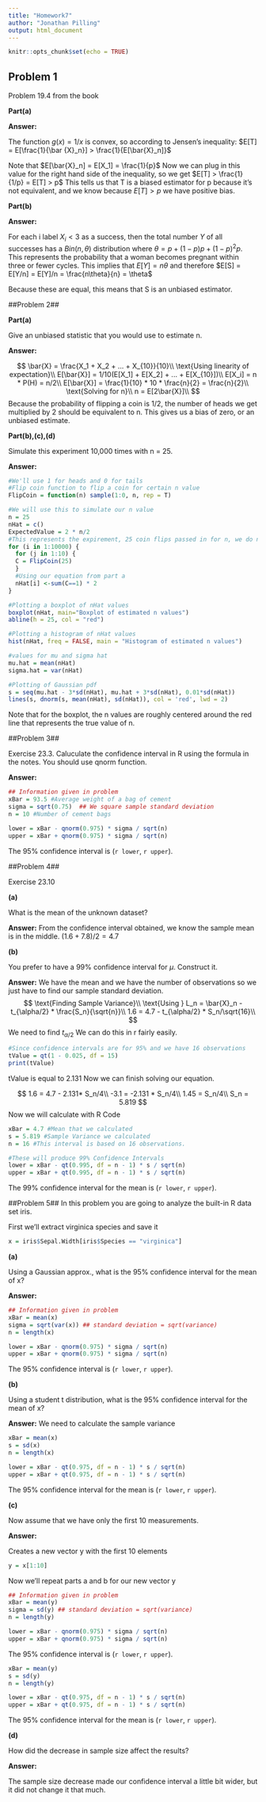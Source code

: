 ```yaml
---
title: "Homework7"
author: "Jonathan Pilling"
output: html_document
---
```


```r
knitr::opts_chunk$set(echo = TRUE)
```
## Problem 1 ##

Problem 19.4 from the book

__Part(a)__


__Answer:__

The function $g(x) = 1/x$ is convex, so according to Jensen's inequality: $E[T] = E[\frac{1}{\bar {X}_n}] > \frac{1}{E[\bar{X}_n]}$

Note that $E[\bar{X}_n] = E[X_1] = \frac{1}{p}$ Now we can plug in this value for the right hand side of the inequality, so we get $E[T] > \frac{1}{1/p} = E[T] > p$ This tells us that T is a biased estimator for p because it's not equivalent, and we know because $E[T] > p$ we have positive bias.

__Part(b)__


__Answer:__

For each i label $X_i < 3$ as a success, then the total number $Y$ of all successes has a $Bin(n, \theta)$ distribution where $\theta = p + (1-p)p+(1-p)^2p$. This represents the probability that a woman becomes pregnant within three or fewer cycles. This implies that $E[Y] = n\theta$ and therefore $E[S] = E[Y/n] = E[Y]/n = \frac{n\theta}{n} = \theta$

Because these are equal, this means that S is an unbiased estimator.

##Problem 2##

__Part(a)__

Give an unbiased statistic that you would use to estimate n.

__Answer:__

$$
\bar{X} = \frac{X_1 + X_2 + ... + X_{10}}{10}\\
\text{Using linearity of expectation}\\
E[\bar{X}] = 1/10(E[X_1] + E[X_2] + ... + E[X_{10}])\\
E[X_i] = n * P(H) = n/2\\
E[\bar{X}] = \frac{1}{10} * 10 * \frac{n}{2} = \frac{n}{2}\\
\text{Solving for n}\\
n = E[2\bar{X}]\\
$$
Because the probability of flipping a coin is 1/2, the number of heads we get multiplied by 2 should be equivalent to n. This gives us a bias of zero, or an unbiased estimate.

__Part(b),(c),(d)__

Simulate this experiment 10,000 times with n = 25.

__Answer:__

```r
#We'll use 1 for heads and 0 for tails
#Flip coin function to flip a coin for certain n value
FlipCoin = function(n) sample(1:0, n, rep = T)

#We will use this to simulate our n value
n = 25
nHat = c()
ExpectedValue = 2 * n/2
#This represents the expirement, 25 coin flips passed in for n, we do n amount of coin flips 10x
for (i in 1:10000) {
  for (j in 1:10) {
  C = FlipCoin(25)
  }
  #Using our equation from part a
  nHat[i] <-sum(C==1) * 2
}

#Plotting a boxplot of nHat values
boxplot(nHat, main="Boxplot of estimated n values")
abline(h = 25, col = "red")

#Plotting a histogram of nHat values
hist(nHat, freq = FALSE, main = "Histogram of estimated n values")

#values for mu and sigma hat
mu.hat = mean(nHat)
sigma.hat = var(nHat)

#Plotting of Gaussian pdf
s = seq(mu.hat - 3*sd(nHat), mu.hat + 3*sd(nHat), 0.01*sd(nHat))
lines(s, dnorm(s, mean(nHat), sd(nHat)), col = 'red', lwd = 2)
```

Note that for the boxplot, the n values are roughly centered around the red line that represents the true value of n.

##Problem 3##

Exercise 23.3. Caluculate the confidence interval in R using the formula in the notes. You should use qnorm function.

__Answer:__

```r
## Information given in problem
xBar = 93.5 #Average weight of a bag of cement
sigma = sqrt(0.75)  ## We square sample standard deviation
n = 10 #Number of cement bags

lower = xBar - qnorm(0.975) * sigma / sqrt(n)
upper = xBar + qnorm(0.975) * sigma / sqrt(n)
```

The 95\% confidence interval is (`r lower`, `r upper`).

##Problem 4##

Exercise 23.10

__(a)__

What is the mean of the unknown dataset?

__Answer:__
From the confidence interval obtained, we know the sample mean is in the middle.
$(1.6 + 7.8)/2 = 4.7$

__(b)__

You prefer to have a 99% confidence interval for $\mu$. Construct it.

__Answer:__
We have the mean and we have the number of observations so we just have to find our sample standard deviation.
$$
\text{Finding Sample Variance}\\
\text{Using } L_n = \bar{X}_n - t_{\alpha/2} * \frac{S_n}{\sqrt{n}}\\
1.6 = 4.7 - t_{\alpha/2} * S_n/\sqrt{16}\\
$$
We need to find $t_{\alpha/2}$
We can do this in r fairly easily.
```r
#Since confidence intervals are for 95% and we have 16 observations
tValue = qt(1 - 0.025, df = 15)
print(tValue)
```
tValue is equal to $2.131$
Now we can finish solving our equation.

$$
1.6 = 4.7 -  2.131* S_n/4\\
-3.1 = -2.131 * S_n/4\\
1.45 = S_n/4\\
S_n = 5.819
$$
Now we will calculate with R Code
```r
xBar = 4.7 #Mean that we calculated
s = 5.819 #Sample Variance we calculated
n = 16 #This interval is based on 16 observations.

#These will produce 99% Confidence Intervals
lower = xBar - qt(0.995, df = n - 1) * s / sqrt(n)
upper = xBar + qt(0.995, df = n - 1) * s / sqrt(n)
```
The 99\% confidence interval for the mean is (`r lower`, `r upper`).

##Problem 5##
In this problem you are going to analyze the built-in R data set iris. 

First we'll extract virginica species and save it
```r
x = iris$Sepal.Width[iris$Species == "virginica"]
```
__(a)__

Using a Gaussian approx., what is the 95% confidence interval for the mean of x?

__Answer:__

```r
## Information given in problem
xBar = mean(x)
sigma = sqrt(var(x)) ## standard deviation = sqrt(variance)
n = length(x)

lower = xBar - qnorm(0.975) * sigma / sqrt(n)
upper = xBar + qnorm(0.975) * sigma / sqrt(n)
```

The 95\% confidence interval is (`r lower`, `r upper`).

__(b)__

Using a student t distribution, what is the 95% confidence interval for the mean of x?

__Answer:__
We need to calculate the sample variance

```r
xBar = mean(x)
s = sd(x)
n = length(x)

lower = xBar - qt(0.975, df = n - 1) * s / sqrt(n)
upper = xBar + qt(0.975, df = n - 1) * s / sqrt(n)
```

The 95\% confidence interval for the mean is (`r lower`, `r upper`).

__(c)__

Now assume that we have only the first 10 measurements.

__Answer:__

Creates a new vector y with the first 10 elements
```r
y = x[1:10]
```

Now we'll repeat parts a and b for our new vector y

```r
## Information given in problem
xBar = mean(y)
sigma = sd(y) ## standard deviation = sqrt(variance)
n = length(y)

lower = xBar - qnorm(0.975) * sigma / sqrt(n)
upper = xBar + qnorm(0.975) * sigma / sqrt(n)
```

The 95\% confidence interval is (`r lower`, `r upper`).

```r
xBar = mean(y)
s = sd(y)
n = length(y)

lower = xBar - qt(0.975, df = n - 1) * s / sqrt(n)
upper = xBar + qt(0.975, df = n - 1) * s / sqrt(n)
```

The 95\% confidence interval for the mean is (`r lower`, `r upper`).

__(d)__

How did the decrease in sample size affect the results?

__Answer:__

The sample size decrease made our confidence interval a little bit wider, but it did not change it that much.


